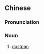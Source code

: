 {{also|垃圾铲}}
==Chinese==
{{zh-forms|s=垃圾铲|type=21}}

===Pronunciation===
{{zh-pron
|m=垃圾chǎn
|c=laap6 saap3 caan2
|cat=n
}}

===Noun===
{{zh-noun}}

# [[dustpan]] {{gloss|flat scoop for assembling dust}}